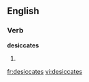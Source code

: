 
==English==

===Verb===
'''desiccates'''

# {{third-person singular of|[[desiccate]]}}

[[fr:desiccates]]
[[vi:desiccates]]